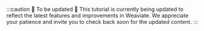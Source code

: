 :::caution 🚧 To be updated 🚧
This tutorial is currently being updated to reflect the latest features and improvements in Weaviate. We appreciate your patience and invite you to check back soon for the updated content.
:::
